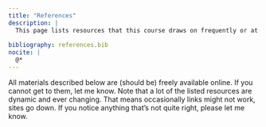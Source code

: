 ```yaml
---
title: "References"
description: |
  This page lists resources that this course draws on frequently or at least occasionally.
  
bibliography: references.bib
nocite: |
  @*
---
```


All materials described below are (should be) freely available online. If you cannot get to them, let me know. Note that a lot of the listed resources are dynamic and ever changing. That means occasionally links might not work, sites go down. If you notice anything that's not quite right, please let me know.
